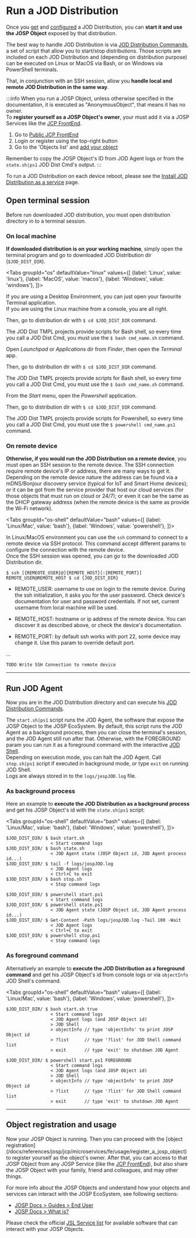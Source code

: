 # Run a JOD Distribution


Once you [get](get_a_jod_distribution) and [configured](configure_a_jod_distribution) a JOD Distribution, you can **start it and use the JOSP Object** exposed by that distribution.

The best way to handle JOD Distribution is via [JOD Distribution Commands](https://bitbucket.org/johnosproject_shared/com.robypomper.josp.jod.template/src/develop/docs/dists/dists.md), a set of script that allow you to start/stop distributions. Those scripts are included on each JOD Distribution and (depending on distribution purpose) can be executed on Linux or MacOS via Bash, or on Windows via PowerShell terminals.

That, in conjunction with an SSH session, allow you **handle local and remote JOD Distribution in the same way**.

:::info When you run a JOSP Object, unless otherwise specified in the documentation, it is executed as "AnonymousObject", that means it has no owner.<br/>
To **register yourself as a JOSP Object's owner**, your must add it via a JOSP Services like the [JCP FrontEnd](/docs/references/josp/jcp/microservices/fe/).

1. Go to [Public JCP FrontEnd](https://www.johnosproject.org/frontend/index.html)
1. Login or register using the top-right button
1. Go to the 'Objects list' and [add your object](/docs/guides/end_users/new_objects/register_object)

Remember to copy the JOSP Object's ID from JOD Agent logs or from the ```state.sh|ps1``` JOD Dist Cmd's output.
:::

To run a JOD Distribution on each device reboot, please see the [Install JOD Distribution as a service](install_a_jod_distribution_as_a_service) page.

## Open terminal session

Before run downloaded JOD distribution, you must open distribution directory in to a terminal session.

### On local machine

**If downloaded distribution is on your working machine**, simply open the terminal program and go to downloaded JOD Distribution dir (```$JOD_DIST_DIR```).

<Tabs groupId="os"
defaultValue="linux"
values={[
{label: 'Linux', value: 'linux'}, {label: 'MacOS', value: 'macos'}, {label: 'Windows', value: 'windows'},
]}>
<TabItem value="linux">

If you are using a Desktop Environment, you can just open your favourite Terminal application.<br/>
If you are using the Linux machine from a console, you are all right.

Then, go to distribution dir with ```$ cd $JOD_DIST_DIR``` command.

The JOD Dist TMPL projects provide scripts for Bash shell, so every time you call a JOD Dist Cmd, you must use the ```$ bash cmd_name.sh``` command.

  </TabItem>
  <TabItem value="macos">

Open *Launchpad* or *Applications* dir from *Finder*, then open the *Terminal* app.

Then, go to distribution dir with ```$ cd $JOD_DIST_DIR``` command.

The JOD Dist TMPL projects provide scripts for Bash shell, so every time you call a JOD Dist Cmd, you must use the ```$ bash cmd_name.sh``` command.

  </TabItem>
  <TabItem value="windows">

From the *Start* menu, open the *Powershell* application.

Then, go to distribution dir with ```$ cd $JOD_DIST_DIR``` command.

The JOD Dist TMPL projects provide scripts for Powershell, so every time you call a JOD Dist Cmd, you must use the ```$ powershell cmd_name.ps1``` command.

  </TabItem>
</Tabs>

### On remote device

**Otherwise, if you would run the JOD Distribution on a remote device**, you must open an SSH session to the remote device. The SSH connection require remote device's IP or address, there are many ways to get it. Depending on the remote device nature the address can be found via a mDNS/Bonjour discovery service (typical for IoT and Smart Home devices); or it can be got from the service provider that host our cloud services (for those objects that must run on cloud or 24/7); or even it can be the same as the DHCP gateway address (when the remote device is the same as provide the Wi-Fi network).

<Tabs groupId="os-shell"
defaultValue="bash"
values={[
{label: 'Linux/Mac', value: 'bash'}, {label: 'Windows', value: 'powershell'},
]}>
<TabItem value="bash">

In Linux/MacOS environment you can use the ```ssh``` command to connect to a remote device via SSH protocol. This command accept different params to configure the connection with the remote device.<br/>
Once the SSH session was opened, you can go to the downloaded JOD Distribution dir.

```shell title="SSH Connection to remote device"
$ ssh [{REMEOTE_USER}@]{REMOTE_HOST}[:{REMOTE_PORT}]
REMOTE_USER@REMOTE_HOST $ cd {JOD_DIST_DIR}
```

* REMOTE_USER: username to use on login to the remote device. During the ssh initialization, it asks you for the user password. Check device's documentation for user and password credentials. If not set, current username from local machine will be used.
* REMOTE_HOST: hostname or ip address of the remote device. You can discover it as described above, or check the device's documentation.
* REMOTE_PORT: by default ssh works with port 22, some device may change it. Use this param to override default port.


  </TabItem>
  <TabItem value="powershell">

...

```shell title="SSH Connection to remote device"
TODO Write SSH Connection to remote device
```

  </TabItem>
</Tabs>

---

## Run JOD Agent

Now you are in the JOD Distribution directory and can execute his [JOD Distribution Commands](https://bitbucket.org/johnosproject_shared/com.robypomper.josp.jod.template/src/develop/docs/dists/dists.md).

The ```start.sh|ps1``` script runs the JOD Agent, the software that expose the JOSP Object to the JOSP EcoSystem. By default, this script runs the JOD Agent as a background process, then you can close the terminal's session, and the JOD Agent still run after that. Otherwise, with the FOREGROUND param you can run it as a foreground command with the interactive [JOD Shell](/docs/references/josp/jod/specs/shell).<br/>
Depending on execution mode, you can halt the JOD Agent. Call ```stop.sh|ps1``` script if executed in background mode, or type ```exit``` on running JOD Shell.<br/>
Logs are always stored in to the ```logs/jospJOD.log``` file.

### As background process

Here an example to **execute the JOD Distribution as a background process** and get his JOSP Object's id with the ```state.sh|ps1``` script:

<Tabs groupId="os-shell"
defaultValue="bash"
values={[
{label: 'Linux/Mac', value: 'bash'}, {label: 'Windows', value: 'powershell'},
]}>
<TabItem value="bash">

```shell title="Run JOD Agent as background process"
$JOD_DIST_DIR/ $ bash start.sh
                 < Start command logs
$JOD_DIST_DIR/ $ bash state.sh
                 < JOD Agent state (JOSP Object id, JOD Agent process id...)
$JOD_DIST_DIR/ $ tail -f logs/jospJOD.log
                 < JOD Agent logs
                 < Ctrl+C to exit
$JOD_DIST_DIR/ $ bash stop.sh
                 < Stop command logs
```

  </TabItem>
  <TabItem value="powershell">

```shell title="Run JOD Agent as background process"
$JOD_DIST_DIR/ $ powershell start.ps1
                 < Start command logs
$JOD_DIST_DIR/ $ powershell state.ps1
                 < JOD Agent state (JOSP Object id, JOD Agent process id...)
$JOD_DIST_DIR/ $ Get-Content -Path logs/jospJOD.log -Tail 100 -Wait
                 < JOD Agent logs
                 < Ctrl+C to exit
$JOD_DIST_DIR/ $ powershell stop.ps1
                 < Stop command logs
```

  </TabItem>
</Tabs>

### As foreground command

Alternatively an example to **execute the JOD Distribution as a foreground command** and get his JOSP Object's id from console logs or via ```objectInfo``` JOD Shell's command.

<Tabs groupId="os-shell"
defaultValue="bash"
values={[
{label: 'Linux/Mac', value: 'bash'}, {label: 'Windows', value: 'powershell'},
]}>
<TabItem value="bash">

```shell title="Run JOD Agent as background process"
$JOD_DIST_DIR/ $ bash start.sh true
                 < Start command logs
                 < JOD Agent logs (and JOSP Object id)
                 > JOD Shell
                 > objectInfo // type 'objectInfo' to print JOSP Object id
                 > ?list      // type '?list' for JOD Shell command list
                 > exit       // type 'exit' to shutdown JOD Agent
```

  </TabItem>
  <TabItem value="powershell">

```shell title="Run JOD Agent as background process"
$JOD_DIST_DIR/ $ powershell start.ps1 FOREGROUND
                 < Start command logs
                 < JOD Agent logs (and JOSP Object id)
                 > JOD Shell
                 > objectInfo // type 'objectInfo' to print JOSP Object id
                 > ?list      // type '?list' for JOD Shell command list
                 > exit       // type 'exit' to shutdown JOD Agent
```

  </TabItem>
</Tabs>

---

## Object registration and usage

Now your JOSP Object is running. Then you can proceed with the [object registration]
(/docs/references/josp/jcp/microservices/fe/usage/register_a_josp_object) to register yourself as the object's owner. After that, you can access to that JOSP Object from any JOSP Service (like the [JCP FrontEnd](/docs/references/josp/jcp/microservices/fe/)), but also share the JOSP Object with your family, friend and colleagues, and may other things.

For more info about the JOSP Objects and understand how your objects and services can interact with the JOSP EcoSystem, see following sections:

* [JOSP Docs > Guides > End User](/docs/guides/end_users/)
* [JOSP Docs > What is?](/docs/what/)

Please check the official [JSL Service list](/docs/references/jsl_services/) for available software that can interact with your JOSP Objects.
